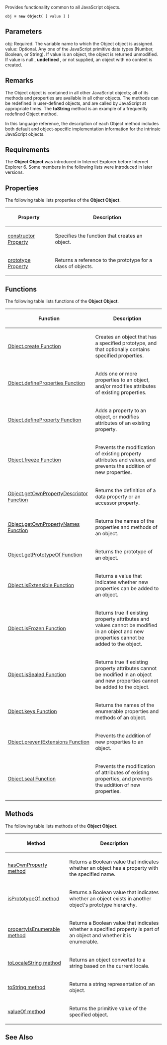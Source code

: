 Provides functionality common to all JavaScript objects.

 obj '''= new Object(''' [ value ] ''')'''

==Parameters==
; obj: Required. The variable name to which the Object object is assigned.
; value: Optional. Any one of the JavaScript primitive data types (Number, Boolean, or String). If value is an object, the object is returned unmodified. If value is null , '''undefined''' , or not supplied, an object with no content is created.

==Remarks==
The Object object is contained in all other JavaScript objects; all of its methods and properties are available in all other objects. The methods can be redefined in user-defined objects, and are called by JavaScript at appropriate times. The '''toString''' method is an example of a frequently redefined Object method.

In this language reference, the description of each Object method includes both default and object-specific implementation information for the intrinsic JavaScript objects.


==Requirements==
The '''Object Object''' was introduced in Internet Explorer before Internet Explorer 6. Some members in the following lists were introduced in later versions.


==Properties==
The following table lists properties of the '''Object Object'''.

{| class='wikitable'
|-
! Property
! Description
|-
| [[javascript/Object/constructor|constructor Property]]
| Specifies the function that creates an object.
|-
| [[javascript/Object/prototype|prototype Property]]
| Returns a reference to the prototype for a class of objects.
|}

==Functions==
The following table lists functions of the '''Object Object'''.

{| class='wikitable'
|-
! Function
! Description
|-
| [[javascript/Object/Object.create|Object.create Function]]
| Creates an object that has a specified prototype, and that optionally contains specified properties.
|-
| [[javascript/Object/Object.defineProperties|Object.defineProperties Function]]
| Adds one or more properties to an object, and/or modifies attributes of existing properties.
|-
| [[javascript/Object/Object.defineProperty|Object.defineProperty Function]]
| Adds a property to an object, or modifies attributes of an existing property.
|-
| [[javascript/Object/Object.freeze|Object.freeze Function]]
| Prevents the modification of existing property attributes and values, and prevents the addition of new properties.
|-
| [[javascript/Object/Object.getOwnPropertyDescriptor|Object.getOwnPropertyDescriptor Function]]
| Returns the definition of a data property or an accessor property.
|-
| [[javascript/Object/Object.getOwnPropertyNames|Object.getOwnPropertyNames Function]]
| Returns the names of the properties and methods of an object.
|-
| [[javascript/Object/Object.getPrototypeOf|Object.getPrototypeOf Function]]
| Returns the prototype of an object.
|-
| [[javascript/Object/Object.isExtensible|Object.isExtensible Function]]
| Returns a value that indicates whether new properties can be added to an object.
|-
| [[javascript/Object/Object.isFrozen|Object.isFrozen Function]]
| Returns true if existing property attributes and values cannot be modified in an object and new properties cannot be added to the object.
|-
| [[javascript/Object/Object.isSealed|Object.isSealed Function]]
| Returns true if existing property attributes cannot be modified in an object and new properties cannot be added to the object.
|-
| [[javascript/Object/Object.keys|Object.keys Function]]
| Returns the names of the enumerable properties and methods of an object.
|-
| [[javascript/Object/Object.preventExtensions|Object.preventExtensions Function]]
| Prevents the addition of new properties to an object.
|-
| [[javascript/Object/Object.seal|Object.seal Function]]
| Prevents the modification of attributes of existing properties, and prevents the addition of new properties.
|}

==Methods==
The following table lists methods of the '''Object Object'''.

{| class='wikitable'
|-
! Method
! Description
|-
| [[javascript/Object/hasOwnProperty|hasOwnProperty method]]
| Returns a Boolean value that indicates whether an object has a property with the specified name.
|-
| [[javascript/Object/isPrototypeOf|isPrototypeOf method]]
| Returns a Boolean value that indicates whether an object exists in another object's prototype hierarchy.
|-
| [[javascript/Object/propertyIsEnumerable|propertyIsEnumerable method]]
| Returns a Boolean value that indicates whether a specified property is part of an object and whether it is enumerable.
|-
| [[javascript/Object/toLocaleString|toLocaleString method]]
| Returns an object converted to a string based on the current locale.
|-
| [[javascript/Object/toString|toString method]]
| Returns a string representation of an object.
|-
| [[javascript/Object/valueOf|valueOf method]]
| Returns the primitive value of the specified object.
|}

==See Also==

              
